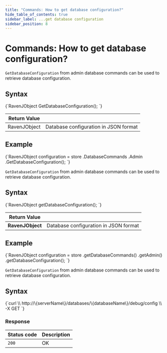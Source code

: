 ```yaml
---
title: "Commands: How to get database configuration?"
hide_table_of_contents: true
sidebar_label: ...get database configuration
sidebar_position: 8
---
```





# Commands: How to get database configuration?
<LanguageSwitcher supportedLanguages={supportedLanguages} />
<LanguageContent language="csharp">


`GetDatabaseConfiguration` from admin database commands can be used to retrieve database configuration.

## Syntax

<TabItem value="database_configuration_1" label="database_configuration_1">
<CodeBlock language="csharp">
{`RavenJObject GetDatabaseConfiguration();
`}
</CodeBlock>
</TabItem>

| Return Value | |
| ------------- | ----- |
| RavenJObject | Database configuration in JSON format |

## Example

<TabItem value="database_configuration_2" label="database_configuration_2">
<CodeBlock language="csharp">
{`RavenJObject configuration = store
	.DatabaseCommands
	.Admin
	.GetDatabaseConfiguration();
`}
</CodeBlock>
</TabItem>


</LanguageContent>
<LanguageContent language="java">


`GetDatabaseConfiguration` from admin database commands can be used to retrieve database configuration.

## Syntax

<TabItem value="database_configuration_1" label="database_configuration_1">
<CodeBlock language="java">
{`RavenJObject getDatabaseConfiguration();
`}
</CodeBlock>
</TabItem>

| Return Value | |
| ------------- | ----- |
| **RavenJObject** | Database configuration in JSON format |

## Example

<TabItem value="database_configuration_2" label="database_configuration_2">
<CodeBlock language="java">
{`RavenJObject configuration = store
	.getDatabaseCommands()
		.getAdmin()
		.getDatabaseConfiguration();
`}
</CodeBlock>
</TabItem>


</LanguageContent>
<LanguageContent language="http">


`GetDatabaseConfiguration` from admin database commands can be used to retrieve database configuration.

## Syntax

<TabItem value="json" label="json">
<CodeBlock language="json">
{`curl \\
	http://\{serverName\}/databases/\{databaseName\}/debug/config \\
	-X GET
`}
</CodeBlock>
</TabItem>

### Response

| Status code | Description |
| ----------- | - |
| `200` | OK |



</LanguageContent>

<!---

-->